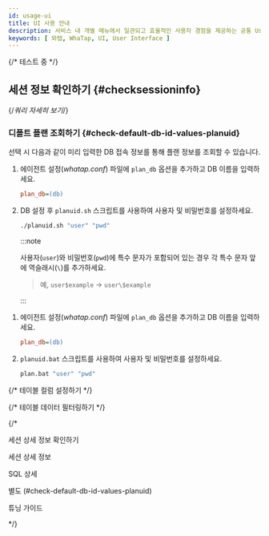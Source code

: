 ```yaml
---
id: usage-ui
title: UI 사용 안내
description: 서비스 내 개별 메뉴에서 일관되고 효율적인 사용자 경험을 제공하는 공통 User Interface(UI) 요소의 사용 방법을 안내합니다.
keywords: [ 와탭, WhaTap, UI, User Interface ]
---
```



<ShortDesc />


<Timeselector />

{/* 테스트 중 */}

## 세션 정보 확인하기 {#checksessioninfo}


<Dbv2sessiondetailsinfo />

{/*쿼리 자세히 보기*/}

<Dbquerydetails level={3} />

### 디폴트 플랜 조회하기 {#check-default-db-id-values-planuid} 

<Cmdname sid="ITM09107" className="uitext" /> 선택 시 다음과 같이 미리 입력한 DB 접속 정보를 통해 플랜 정보를 조회할 수 있습니다.

<Tabs>
<TabItem value='linux-dfp' label='Linux' default>

1. 에이전트 설정(*whatap.conf*) 파일에 `plan_db` 옵션을 추가하고 DB 이름을 입력하세요.

    ```ini title='whatap.conf'
    plan_db=(db)
    ```

1. DB 설정 후 `planuid.sh` 스크립트를 사용하여 사용자 및 비밀번호를 설정하세요.

    ```bash 
    ./planuid.sh "user" "pwd"
    ```

    :::note 

    사용자(`user`)와 비밀번호(`pwd`)에 특수 문자가 포함되어 있는 경우 각 특수 문자 앞에 역슬래시(`\`)를 추가하세요.

    > 예, `user$example` -> `user\$example`

    :::

</TabItem>

<TabItem value='windows-dfp' label='Windows' default>

1. 에이전트 설정(*whatap.conf*) 파일에 `plan_db` 옵션을 추가하고 DB 이름을 입력하세요.

    ```ini title='whatap.conf'
    plan_db=(db)
    ```

1. `planuid.bat` 스크립트를 사용하여 사용자 및 비밀번호를 설정하세요.

    ```bash 
    plan.bat "user" "pwd"
    ```

</TabItem>
</Tabs>


{/* 테이블 컬럼 설정하기 */}


<Dbv2dataeditcolumn level={2} />

{/* 테이블 데이터 필터링하기 */}


<Dbtabledatafiltering level={2} />

{/* 

세션 상세 정보 확인하기 

세션 상세 정보 

SQL 상세 

별도 (#check-default-db-id-values-planuid)

튜닝 가이드 


*/}